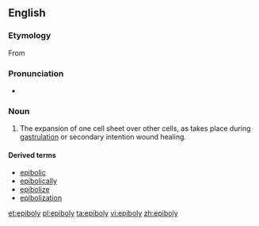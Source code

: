 ==English==

===Etymology===

From {{etyl|grc|en}} {{term|sc=Grek|lang=el|ἐπιβολή||addition|tr=epibolé}}

===Pronunciation===

* {{IPA|ɛˈpɪbəli}}

===Noun===
{{en-noun|-}}
{{wikipedia}}

# {{embryology}} The expansion of one cell sheet over other cells, as takes place during [[gastrulation]] or secondary intention wound healing.

====Derived terms====
* [[epibolic]]
* [[epibolically]]
* [[epibolize]]
* [[epibolization]]

[[et:epiboly]]
[[pl:epiboly]]
[[ta:epiboly]]
[[vi:epiboly]]
[[zh:epiboly]]